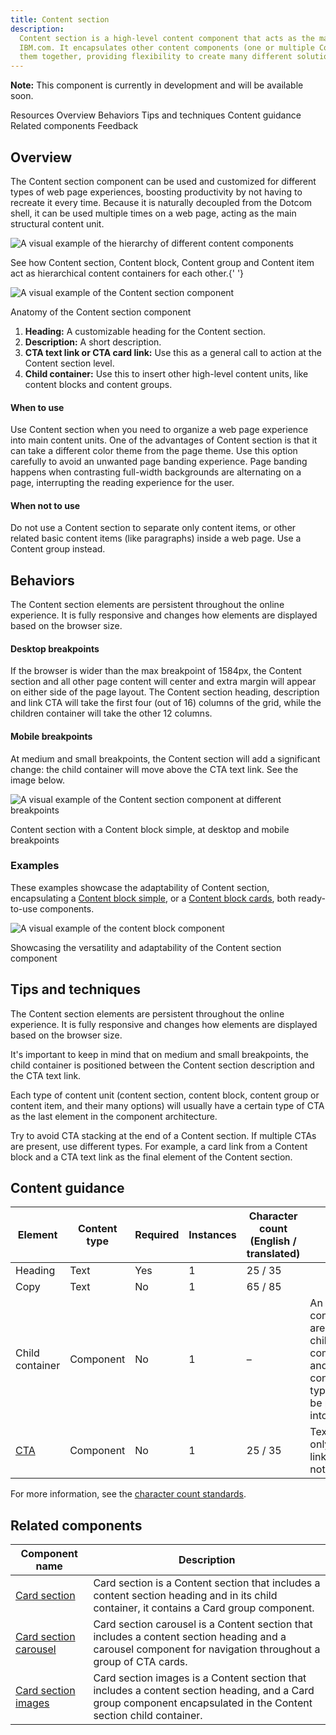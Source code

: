 ```yaml
---
title: Content section
description:
  Content section is a high-level content component that acts as the main content unit to build web page experiences for
  IBM.com. It encapsulates other content components (one or multiple Content blocks and/or Content groups) and brings
  them together, providing flexibility to create many different solutions for users.
---
```



<ComponentDescription name="Content section" type="layout" />

<InlineNotification>

**Note:** This component is currently in development and will be available soon.

</InlineNotification>

<AnchorLinks>

<AnchorLink>Resources</AnchorLink>
<AnchorLink>Overview</AnchorLink>
<AnchorLink>Behaviors</AnchorLink>
<AnchorLink>Tips and techniques</AnchorLink>
<AnchorLink>Content guidance</AnchorLink>
<AnchorLink>Related components</AnchorLink>
<AnchorLink>Feedback</AnchorLink>

</AnchorLinks>

<ResourceLinks name="Content block" type="layout" />

## Overview

The Content section component can be used and customized for different types of web page experiences, boosting
productivity by not having to recreate it every time. Because it is naturally decoupled from the Dotcom shell, it can be
used multiple times on a web page, acting as the main structural content unit.

<Row>

<Column colMd={8} colLg={4}>

![A visual example of the hierarchy of different content components](../../images/component/content-section/component--content-section--structure.gif)

<Caption>
  See how Content section, Content block, Content group and Content item act as hierarchical content containers for each
  other.{' '}
</Caption>

</Column>

<Column colMd={8} colLg={8}>

![A visual example of the Content section component](../../images/component/content-section/component--content-section--overview.png)

<Caption>Anatomy of the Content section component</Caption>

1. **Heading:** A customizable heading for the Content section.
2. **Description:** A short description.
3. **CTA text link or CTA card link:** Use this as a general call to action at the Content section level.
4. **Child container:** Use this to insert other high-level content units, like content blocks and content groups.

</Column>

</Row>

#### When to use

Use Content section when you need to organize a web page experience into main content units. One of the advantages of
Content section is that it can take a different color theme from the page theme. Use this option carefully to avoid an
unwanted page banding experience. Page banding happens when contrasting full-width backgrounds are alternating on a
page, interrupting the reading experience for the user.

#### When not to use

Do not use a Content section to separate only content items, or other related basic content items (like paragraphs)
inside a web page. Use a Content group instead.

## Behaviors

The Content section elements are persistent throughout the online experience. It is fully responsive and changes how
elements are displayed based on the browser size.

#### Desktop breakpoints

If the browser is wider than the max breakpoint of 1584px, the Content section and all other page content will center
and extra margin will appear on either side of the page layout. The Content section heading, description and link CTA
will take the first four (out of 16) columns of the grid, while the children container will take the other 12 columns.

#### Mobile breakpoints

At medium and small breakpoints, the Content section will add a significant change: the child container will move above
the CTA text link. See the image below.

<Row>

<Column colMd={8} colLg={12}>

![A visual example of the Content section component at different breakpoints](../../images/component/content-section/component--content-section--behavior.png)

</Column>

</Row>

<Caption>Content section with a Content block simple, at desktop and mobile breakpoints</Caption>

### Examples

These examples showcase the adaptability of Content section, encapsulating a
[Content block simple](https://www.ibm.com/standards/carbon/components/content-block-simple), or a
[Content block cards](https://www.ibm.com/standards/carbon/components/content-block-cards), both ready-to-use
components.

<Row>

<Column colMd={8} colLg={8}>

![A visual example of the content block component](../../images/component/content-section/component--content-section--showcase.gif)

</Column>

</Row>

<Caption>Showcasing the versatility and adaptability of the Content section component</Caption>

## Tips and techniques

The Content section elements are persistent throughout the online experience. It is fully responsive and changes how
elements are displayed based on the browser size.

It's important to keep in mind that on medium and small breakpoints, the child container is positioned between the
Content section description and the CTA text link.

Each type of content unit (content section, content block, content group or content item, and their many options) will
usually have a certain type of CTA as the last element in the component architecture.

Try to avoid CTA stacking at the end of a Content section. If multiple CTAs are present, use different types. For
example, a card link from a Content block and a CTA text link as the final element of the Content section.

## Content guidance

| Element                                                         | Content type | Required | Instances | Character count <br/>(English / translated) | Notes                                                                                         |
| --------------------------------------------------------------- | ------------ | -------- | --------- | ------------------------------------------- | --------------------------------------------------------------------------------------------- |
| Heading                                                         | Text         | Yes      | 1         | 25 / 35                                     |                                                                                               |
| Copy                                                            | Text         | No       | 1         | 65 / 85                                     |                                                                                               |
| Child container                                                 | Component    | No       | 1         | –                                           | An optional container area that child components and other content types can be passed into. |
| [CTA](https://www.ibm.com/standards/carbon/components/cta) | Component         | No       | 1         | 25 / 35                                     | Text style only. Jump link type is not allowed.  |

For more information, see the
[character count standards](https://www.ibm.com/standards/carbon/guidelines/content/#character-count-standards).

## Related components

| Component name                                                                                               | Description                                                                                                                                                       |
| ------------------------------------------------------------------------------------------------------------ | ----------------------------------------------------------------------------------------------------------------------------------------------------------------- |
| [Card section](https://www.ibm.com/standards/carbon/components/card-section)                                 | Card section is a Content section that includes a content section heading and in its child container, it contains a Card group component.                         |
| [Card section carousel](https://www.ibm.com/standards/carbon/components/card-section-carousel)               | Card section carousel is a Content section that includes a content section heading and a carousel component for navigation throughout a group of CTA cards.       |
| [Card section images](https://www.ibm.com/standards/carbon/components/card-section#card-section-with-images) | Card section images is a Content section that includes a content section heading, and a Card group component encapsulated in the Content section child container. |

<ComponentFooter name="Content section" type="layout" />
